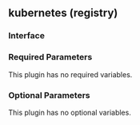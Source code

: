 ## kubernetes (registry)

### Interface

### Required Parameters

This plugin has no required variables.

### Optional Parameters

This plugin has no optional variables.
